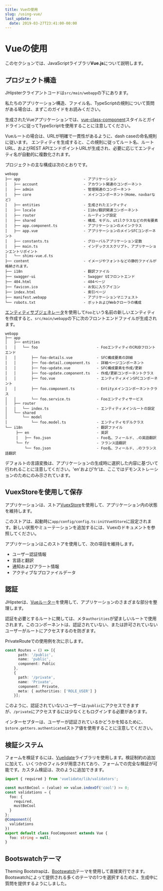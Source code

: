 ```yaml
---
title: Vueの使用
slug: /using-vue/
last_update:
  date: 2019-03-27T23:41:00-00:00
---
```


# <i class="fa fa-html5"></i> Vueの使用
このセクションでは、JavaScriptライブラリ**Vue.js**について説明します。

## プロジェクト構造

JHipsterクライアントコードは`src/main/webapp`の下にあります。

私たちのアプリケーション構造、ファイル名、TypeScriptの規則について質問がある場合は、まずこのガイドをお読みください。

生成されたVueアプリケーションでは、[vue-class-component](https://github.com/vuejs/vue-class-component)スタイルとガイドラインに従ってTypeScriptを使用することに注意してください。

Vueルートの場合は、URLが明確で一貫性があるように、dash caseの命名規則に従います。
エンティティを生成すると、この規則に従ってルート名、ルートURL、およびREST APIエンドポイントURLが生成され、必要に応じてエンティティ名が自動的に複数化されます。

プロジェクトの主な構成は次のとおりです。

```
webapp
├── app                             - アプリケーション
│   ├── account                     - アカウント関連のコンポーネント
│   ├── admin                       - 管理関連のコンポーネント
│   ├── core                        - メインコンポーネント(Home、navbarなど)
│   ├── entities                    - 生成されたエンティティ
│   ├── locale                      - I18n/翻訳関連コンポーネント
│   ├── router                      - ルーティング設定
│   ├── shared                      - 構成、モデル、utilクラスなどの共有要素
│   ├── app.component.ts            - アプリケーションのメインクラス
│   ├── app.vue                     - アプリケーションのメインSFCコンポーネント
│   ├── constants.ts                - グローバルアプリケーション定数
│   ├── main.ts                     - インデックススクリプト、アプリケーションエントリポイント
│   └── shims-vue.d.ts
├── content                         - イメージやフォントなどの静的ファイルが格納されます。
├── i18n                            - 翻訳ファイル
├── swagger-ui                      - Swagger UIフロントエンド
├── 404.html                        - 404ページ
├── favicon.ico                     - お気に入りアイコン
├── index.html                      - 索引ページ
├── manifest.webapp                 - アプリケーションマニフェスト
└── robots.txt                      - ボットおよびWebクローラの構成
```

[エンティティサブジェネレータ](/creating-an-entity/)を使用して`Foo`という名前の新しいエンティティを作成すると、`src/main/webapp`の下に次のフロントエンドファイルが生成されます。

```
webapp
├── app                                        
│   ├── entities
│   │   └── foo                           - FooエンティティのCRUDフロントエンド
│   │       ├── foo-details.vue           - SFC構成要素の詳細
│   │       ├── foo-detail.component.ts   - 詳細ページコンポーネント
│   │       ├── foo-update.vue            - SFC構成要素を作成/更新
│   │       ├── foo-update.component.ts   - 作成/更新コンポーネントクラス
│   │       ├── foo.vue                   - エンティティメインSFCコンポーネント
│   │       ├── foo.component.ts          - Entityメインコンポーネントクラス
│   │       └── foo.service.ts            - Fooエンティティサービス
│   ├── router
│   │   └── index.ts                      - エンティティメインルートの設定
│   └── shared
│       └── model
│           └── foo.model.ts              - エンティティモデルクラス
└── i18n                                  - 翻訳ファイル
     ├── en                               - 英訳
     │   ├── foo.json                     - Foo名、フィールド、.の英語翻訳
     └── fr                               - フランス語翻訳
         └── foo.json                     - Foo名、フィールド、.のフランス語翻訳
```

デフォルトの言語変換は、アプリケーションの生成時に選択した内容に基づいて行われることに注意してください。'en'および'fr'は、ここではデモンストレーションのためにのみ示されています。

## VuexStoreを使用して保存

アプリケーションは、ストア[VuexStore](https://vuex.vuejs.org/guide/state.html)を使用して、アプリケーション内の状態を維持します。

このストアは、起動時に`app/config/config.ts:initVueXStore`に設定されます。新しい状態やミューテーションを追加するには、Vuexのドキュメントを参照してください。

アプリケーションはこのストアを使用して、次の項目を維持します。

* ユーザー認証情報
* 言語と翻訳
* 通知およびアラート情報
* アクティブなプロファイルデータ

## 認証

JHipsterは、[Vueルーター](https://router.vuejs.org/)を使用して、アプリケーションのさまざまな部分を整理します。

認証を必要とするルートに関しては、メタ`authorities`が望ましいルートで使用されます。このコンポーネントは、認証されていない、または許可されていないユーザーがルートにアクセスするのを防ぎます。

PrivateRouteでの使用例を次に示します。

```ts
const Routes = () => [{
      path: '/public',
      name: 'public',
      component: Public
    },
    {
      path: '/private',
      name: 'Private',
      component: Private,
      meta: { authorities: ['ROLE_USER'] }
    }];
```

このように、認証されていないユーザーは`/public`にアクセスできますが、`/private`にアクセスするには少なくともログインする必要があります。

インターセプターは、ユーザーが認証されているかどうかを知るために、`$store.getters.authenticated`ストア値を使用することに注意してください。

## 検証システム

フォームを検証するには、[Vuelidate](https://vuelidate.netlify.com/)ライブラリを使用します。検証制約の追加に加えて、いくつかのフィルタが用意されており、フォームでの完全な検証が可能です。カスタム検証は、次のように追加できます。

```ts
import { required } from 'vuelidate/lib/validators';

const mustBeCool = (value) => value.indexOf('cool') >= 0;
const validations = {
  foo: {
    required,
    mustBeCool
  }
};
@Component({
  validations
})
export default class FooComponent extends Vue {
  foo: string = null;
}
```

## Bootswatchテーマ

Theming Bootstrapは、[Bootswatch](https://bootswatch.com)テーマを使用して直接実行できます。Bootswatchによって提供される多くのテーマの1つを選択するために、生成中に質問を提供するようにしました。
